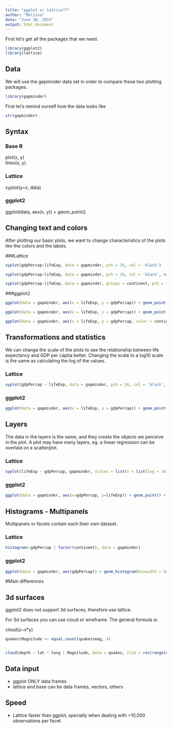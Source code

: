 ```yaml
---
title: "ggplot or lattice??"
author: "Melissa"
date: "June 30, 2015"
output: html_document
---
```


First let's get all the packages that we need. 

```r
library(ggplot2)
library(lattice)

```

## Data

We will use the gapminder data set in order to compare these two plotting packages. 

```r
library(gapminder)
```

First let's remind ourself how the data looks like

```r
str(gapminder)
```

## Syntax 

### Base R

plot(x, y)  
lines(x, y)


### Lattice

xyplot(y~x, data)

### ggplot2

ggplot(data, aes(x, y)) + geom_point()


## Changing text and colors 

After plotting our basic plots, we want to change characteristics of the plots like the colors and the labels. 

###Lattice

```r
xyplot(gdpPercap~lifeExp, data = gapminder, pch = 16, col = 'black')

xyplot(gdpPercap~lifeExp, data = gapminder, pch = 16, col = 'black', main = 'Scatterplot in lattice', xlab = 'Life Expectancy', ylab = 'GDP per Capita')

xyplot(gdpPercap~lifeExp, data = gapminder, groups = continent, pch = 16, auto.key = TRUE)

```


###ggplot2

```r
ggplot(data = gapminder, aes(x = lifeExp, y = gdpPercap)) + geom_point()

ggplot(data = gapminder, aes(x = lifeExp, y = gdpPercap)) + geom_point() + xlab("GDP per Capita") + ylab("Life expectancy") + ggtitle("Scatterplot in ggplot")

ggplot(data = gapminder, aes(x = lifeExp, y = gdpPercap, color = continent)) + geom_point()
```



## Transformations and statistics

We can change the scale of the plots to see the relationship between life expectancy and GDP per capita better. Changing the scale to a log10 scale is the same as calculating the log of the values. 

### Lattice

```r

xyplot(gdpPercap ~ lifeExp, data = gapminder, pch = 16, col = 'black', scales = list(y = list(log = 10)))

```

### ggplot2 

```r

ggplot(data = gapminder, aes(x = lifeExp, y = gdpPercap)) + geom_point() + scale_y_log10()

```



## Layers

The data in the layers is the same, and they create the objects we perceive in the plot. A plot may have many layers, eg. a linear regression can be overlaid on a scatterplot. 

### Lattice

```r


xyplot(lifeExp ~ gdpPercap, gapminder, scales = list(x = list(log = 10, equispaced.log = FALSE)), type = c("p", "r"), col.line = "darkorange", lwd = 3, pch = 16, col = 'black')

```


### ggplot2

```r

ggplot(data = gapminder, aes(x=gdpPercap, y=lifeExp)) + geom_point() + scale_x_log10() + geom_smooth(method = lm, se = FALSE, col = 'darkorange', lwd = 2)

```


## Histograms - Multipanels

Multipanels or facets contain each their own dataset. 

### Lattice

```r

histogram(~gdpPercap | factor(continent), data = gapminder)
```

### ggplot2

```r

ggplot(data = gapminder, aes(gdpPercap)) + geom_histogram(binwidth = 5000) + facet_wrap(~continent)
```



#Main differences


## 3d surfaces

ggplot2 does not support 3d surfaces, therefore use lattice. 

For 3d surfaces you can use cloud or wireframe. 
The general formula is:

cloud(z~x*y)

```r
quakes$Magnitude <- equal.count(quakes$mag, 4)


cloud(depth ~ lat * long | Magnitude, data = quakes, zlim = rev(range(quakes$depth)), screen = list(z = 105, x = -70), panel.aspect = 0.75, xlab = "Longitude", ylab = "Latitude", zlab = "Depth")

```


## Data input

* ggplot ONLY data frames
* lattice and base can be data frames, vectors, others

## Speed

* Lattice faster than ggplot, specially when dealing with >10,000 observations per facet. 
